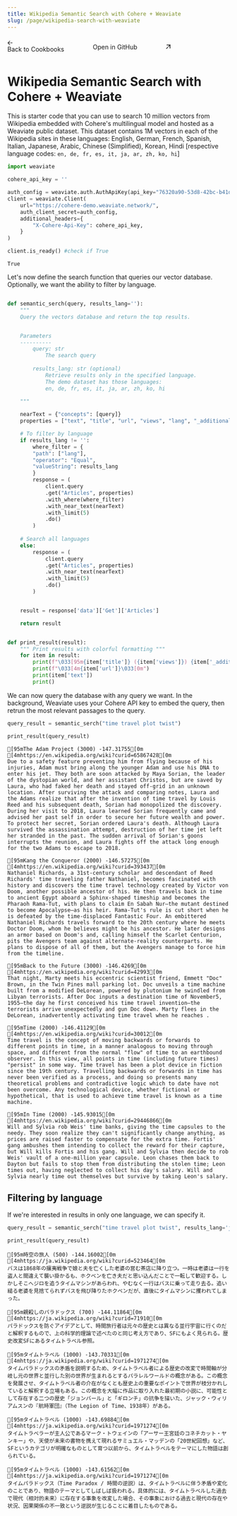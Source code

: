 ```yaml
---
title: Wikipedia Semantic Search with Cohere + Weaviate
slug: /page/wikipedia-search-with-weaviate
---
```


<div class="cookbook-nav-container">
  <a href="/page/cookbooks" class="back-button pt-10 group inline-block cursor-pointer font-medium " rel="noreferrer"
    target="_self">
    <div class="pr-1 inline-block group-hover:no-underline">
      <svg width="11.8" height="11" viewBox="0 0 14 13" fill="none" xmlns="http://www.w3.org/2000/svg">
        <path
          d="M1.1554 7.20808C1.35066 7.40335 1.66724 7.40335 1.8625 7.20808L7.18477 1.88582C7.38003 1.69055 7.38003 1.37397 7.18477 1.17871L6.83121 0.825157C6.63595 0.629895 6.31937 0.629896 6.12411 0.825157L0.801842 6.14742C0.60658 6.34269 0.60658 6.65927 0.801842 6.85453L1.1554 7.20808Z"
          fill="currentColor" />
        <path
          d="M1.1554 5.79226C1.35066 5.597 1.66724 5.597 1.8625 5.79226L7.18477 11.1145C7.38003 11.3098 7.38003 11.6264 7.18477 11.8216L6.83121 12.1752C6.63595 12.3705 6.31937 12.3705 6.12411 12.1752L0.801842 6.85292C0.60658 6.65766 0.60658 6.34108 0.801842 6.14582L1.1554 5.79226Z"
          fill="currentColor" />
        <path
          d="M2.52491 6.23674C2.52492 5.9606 2.74878 5.73675 3.02491 5.73675H6.28412C6.4513 5.73675 6.60742 5.8203 6.70015 5.95941L7.03347 6.45941C7.25499 6.79169 7.01679 7.23675 6.61745 7.23675H3.0249C2.74876 7.23675 2.5249 7.01289 2.5249 6.73674L2.52491 6.23674Z"
          fill="currentColor" />
        <path
          d="M13.5517 6.73676C13.5517 7.0129 13.3278 7.23675 13.0517 7.23675H8.79246C8.62528 7.23675 8.46916 7.1532 8.37643 7.0141L8.04311 6.5141C7.8216 6.18182 8.05979 5.73675 8.45914 5.73675H13.0517C13.3278 5.73675 13.5517 5.96062 13.5517 6.23676L13.5517 6.73676Z"
          fill="currentColor" />
      </svg>
    </div>
    Back to Cookbooks
  </a>

  <a href=https://github.com/cohere-ai/notebooks/blob/main/notebooks/guides/Wikipedia_search_demo_cohere_weaviate.ipynb class="github-button pt-10 group inline-block cursor-pointer font-medium " rel="noreferrer"
    target="_blank">
    Open in GitHub
    <div class="pl-1 inline-block group-hover:no-underline">
      <svg width="14" height="10" viewBox="0 0 14 10" fill="none" xmlns="http://www.w3.org/2000/svg">
        <path
          d="M8.63218 0.366821C8.35604 0.366821 8.13218 0.590679 8.13218 0.866821V8.39364C8.13218 8.66978 8.35604 8.89364 8.63218 8.89364H9.13218C9.40832 8.89364 9.63218 8.66978 9.63218 8.39364V0.866821C9.63218 0.590678 9.40832 0.366821 9.13218 0.366821H8.63218Z"
          fill="currentColor" />
        <path
          d="M9.63332 1.36796C9.63332 1.6441 9.40946 1.86796 9.13332 1.86796H1.6065C1.33035 1.86796 1.1065 1.6441 1.1065 1.36796V0.867956C1.1065 0.591813 1.33035 0.367956 1.6065 0.367956H9.13332C9.40946 0.367956 9.63332 0.591813 9.63332 0.867956V1.36796Z"
          fill="currentColor" />
        <path
          d="M8.35063 2.02206C8.54588 2.21732 8.54588 2.5339 8.35062 2.72916L6.04601 5.03377C5.9278 5.15198 5.75833 5.20329 5.59439 5.1705L5.00515 5.05264C4.61356 4.97432 4.46728 4.49118 4.74966 4.2088L7.28997 1.66849C7.48523 1.47323 7.80182 1.47323 7.99708 1.6685L8.35063 2.02206Z"
          fill="currentColor" />
        <path
          d="M0.199967 9.46558C0.0047119 9.27032 0.0047151 8.95374 0.199974 8.75848L3.21169 5.74677C3.3299 5.62855 3.49938 5.57724 3.66331 5.61003L4.25256 5.72789C4.64414 5.80621 4.79042 6.28935 4.50804 6.57173L1.26063 9.81915C1.06536 10.0144 0.748774 10.0144 0.553513 9.81914L0.199967 9.46558Z"
          fill="currentColor" />
      </svg>
    </div>
  </a>
</div>

<div>
  <h1>Wikipedia Semantic Search with Cohere + Weaviate</h1>
</div>

<style>
  .header {
    padding: 9px 0 17px 0;
    display: flex;
    flex-direction: column;
  }

  a[href],
  .field-description a:not([href=""]),
  .markdown-body a[href],
  .markdown-body a:not([href=""]) {
    text-decoration: none;
  }

  #content {
    padding: 0 32px;
  }

  #content-head {
    display: none;
  }

  .guide-page-title {
    font-size: 29px !important;
  }

  .back-button .github-button {
    border-radius: 0 !important;
    border-width: 0 !important;
    background-color: inherit !important;
  }

  .cookbook-nav-container {
    display: flex;
    flex-direction: row;
    justify-content: space-between;
    align-items: center;
  }

  @media only screen and (min-width: 620px) {
    .guide-page-title {
      width: 70%;
    }

    .header {
      display: flex;
      flex-direction: row;
      align-items: center;
      justify-content: space-between;
      padding: 9px 0 17px 0;
    }

    .git--button {
      width: 145px !important;
      display: flex;
      flex-direction: row;
      justify-content: center;
      align-items: center;
      padding: 8px 16px;

      width: 154px;
      height: 35px;

      background: #D4D9D4;
      border: 1px solid #9DAAA4;
      border-radius: 6px;
    }
  }


  @media only screen and (min-width: 1024px) {
    .guide-page-title {
      font-size: 46px !important;
    }

    .header {
      padding: 9px 0 32px 0;
    }
  }
</style>

This is starter code that you can use to search 10 million vectors from Wikipedia embedded with Cohere's multilingual model and hosted as a Weaviate public dataset. This dataset contains 1M vectors in each of the Wikipedia sites in these languages: English, German, French, Spanish, Italian, Japanese, Arabic, Chinese (Simplified), Korean, Hindi \[respective language codes: `en, de, fr, es, it, ja, ar, zh, ko, hi`\]


```python PYTHON
import weaviate

cohere_api_key = ''

auth_config = weaviate.auth.AuthApiKey(api_key="76320a90-53d8-42bc-b41d-678647c6672e") 
client = weaviate.Client(
    url="https://cohere-demo.weaviate.network/",
    auth_client_secret=auth_config,
    additional_headers={
        "X-Cohere-Api-Key": cohere_api_key,
    }
)

client.is_ready() #check if True
```




    True



Let's now define the search function that queries our vector database. Optionally, we want the ability to filter by language.


```python PYTHON

def semantic_serch(query, results_lang=''):
    """ 
    Query the vectors database and return the top results. 


    Parameters
    ----------
        query: str
            The search query
            
        results_lang: str (optional)
            Retrieve results only in the specified language.
            The demo dataset has those languages:
            en, de, fr, es, it, ja, ar, zh, ko, hi

    """
    
    nearText = {"concepts": [query]}
    properties = ["text", "title", "url", "views", "lang", "_additional {distance}"]

    # To filter by language
    if results_lang != '':
        where_filter = {
        "path": ["lang"],
        "operator": "Equal",
        "valueString": results_lang
        }
        response = (
            client.query
            .get("Articles", properties)
            .with_where(where_filter)
            .with_near_text(nearText)
            .with_limit(5)
            .do()
        )
        
    # Search all languages
    else:
        response = (
            client.query
            .get("Articles", properties)
            .with_near_text(nearText)
            .with_limit(5)
            .do()
        )


    result = response['data']['Get']['Articles']

    return result


def print_result(result):
    """ Print results with colorful formatting """
    for item in result:
        print(f"\033[95m{item['title']} ({item['views']}) {item['_additional']['distance']}\033[0m")
        print(f"\033[4m{item['url']}\033[0m")
        print(item['text'])
        print()
```

We can now query the database with any query we want. In the background, Weaviate uses your Cohere API key to embed the query, then retrun the most relevant passages to the query.


```python PYTHON
query_result = semantic_serch("time travel plot twist")

print_result(query_result)
```

    [95mThe Adam Project (3000) -147.31755[0m
    [4mhttps://en.wikipedia.org/wiki?curid=65867428[0m
    Due to a safety feature preventing him from flying because of his injuries, Adam must bring along the younger Adam and use his DNA to enter his jet. They both are soon attacked by Maya Sorian, the leader of the dystopian world, and her assistant Christos, but are saved by Laura, who had faked her death and stayed off-grid in an unknown location. After surviving the attack and comparing notes, Laura and the Adams realize that after the invention of time travel by Louis Reed and his subsequent death, Sorian had monopolized the discovery. During her visit to 2018, Laura learned Sorian frequently came and advised her past self in order to secure her future wealth and power. To protect her secret, Sorian ordered Laura's death. Although Laura survived the assassination attempt, destruction of her time jet left her stranded in the past. The sudden arrival of Sorian's goons interrupts the reunion, and Laura fights off the attack long enough for the two Adams to escape to 2018.
    
    [95mKang the Conqueror (2000) -146.57275[0m
    [4mhttps://en.wikipedia.org/wiki?curid=393437[0m
    Nathaniel Richards, a 31st-century scholar and descendant of Reed Richards' time traveling father Nathaniel, becomes fascinated with history and discovers the time travel technology created by Victor von Doom, another possible ancestor of his. He then travels back in time to ancient Egypt aboard a Sphinx-shaped timeship and becomes the Pharaoh Rama-Tut, with plans to claim En Sabah Nur—the mutant destined to become Apocalypse—as his heir. Rama-Tut's rule is cut short when he is defeated by the time-displaced Fantastic Four. An embittered Nathaniel Richards travels forward to the 20th century where he meets Doctor Doom, whom he believes might be his ancestor. He later designs an armor based on Doom's and, calling himself the Scarlet Centurion, pits the Avengers team against alternate-reality counterparts. He plans to dispose of all of them, but the Avengers manage to force him from the timeline.
    
    [95mBack to the Future (3000) -146.4269[0m
    [4mhttps://en.wikipedia.org/wiki?curid=42993[0m
    That night, Marty meets his eccentric scientist friend, Emmett "Doc" Brown, in the Twin Pines mall parking lot. Doc unveils a time machine built from a modified DeLorean, powered by plutonium he swindled from Libyan terrorists. After Doc inputs a destination time of November5, 1955—the day he first conceived his time travel invention—the terrorists arrive unexpectedly and gun Doc down. Marty flees in the DeLorean, inadvertently activating time travel when he reaches .
    
    [95mTime (2000) -146.41129[0m
    [4mhttps://en.wikipedia.org/wiki?curid=30012[0m
    Time travel is the concept of moving backwards or forwards to different points in time, in a manner analogous to moving through space, and different from the normal "flow" of time to an earthbound observer. In this view, all points in time (including future times) "persist" in some way. Time travel has been a plot device in fiction since the 19th century. Travelling backwards or forwards in time has never been verified as a process, and doing so presents many theoretical problems and contradictive logic which to date have not been overcome. Any technological device, whether fictional or hypothetical, that is used to achieve time travel is known as a time machine.
    
    [95mIn Time (2000) -145.93015[0m
    [4mhttps://en.wikipedia.org/wiki?curid=29446866[0m
    Will and Sylvia rob Weis' time banks, giving the time capsules to the needy. They soon realize they can't significantly change anything, as prices are raised faster to compensate for the extra time. Fortis' gang ambushes them intending to collect the reward for their capture, but Will kills Fortis and his gang. Will and Sylvia then decide to rob Weis' vault of a one-million year capsule. Leon chases them back to Dayton but fails to stop them from distributing the stolen time; Leon times out, having neglected to collect his day's salary. Will and Sylvia nearly time out themselves but survive by taking Leon's salary.
    


## Filtering by language
If we're interested in results in only one language, we can specify it.


```python PYTHON
query_result = semantic_serch("time travel plot twist", results_lang='ja')

print_result(query_result)
```

    [95m時空の旅人 (500) -144.16002[0m
    [4mhttps://ja.wikipedia.org/wiki?curid=523464[0m
    バスは1868年の攘夷戦争で娘と夫を亡くした老婆の営む茶店に降り立つ。一時は老婆は一行を盗人と間違えて襲い掛かるも、ホクベンを亡き夫だと思い込んだことで一転して歓迎する。しかしそこへジロを追うタイムマシンがあらわれ、やむなく一行はバスに乗って走り去る。追い縋る老婆を見捨てられずバスを飛び降りたホクベンだが、直後にタイムマシンに攫われてしまった。
    
    [95m親殺しのパラドックス (700) -144.11864[0m
    [4mhttps://ja.wikipedia.org/wiki?curid=71910[0m
    パラドックスを防ぐアイデアとして、時間旅行者は元々の歴史とは異なる並行宇宙に行くのだと解釈するもので、上の科学的理論で述べたのと同じ考え方であり、SFにもよく見られる。歴史改変SFにあるタイムトラベル参照。
    
    [95mタイムトラベル (1000) -143.70331[0m
    [4mhttps://ja.wikipedia.org/wiki?curid=1971274[0m
    タイムパラドックスの矛盾を説明するため、タイムトラベル者による歴史の改変で時間軸が分岐し元の世界と並行した別の世界が生まれるとするパラレルワールドの概念がある。この概念を発展させ、タイムトラベル者の介在がなくとも歴史上の重要なポイントで世界が枝分かれしていると解釈する立場もある。この概念を大幅に作品に取り入れた最初期の小説に、可能性として存在する二つの歴史「ジョンバール」と「ギロンチ」の抗争を描いた、ジャック・ウィリアムスンの『航時軍団』（The Legion of Time、1938年）がある。
    
    [95mタイムトラベル (1000) -143.69884[0m
    [4mhttps://ja.wikipedia.org/wiki?curid=1971274[0m
    タイムトラベラーが主人公であるマーク・トウェインの「アーサー王宮廷のコネチカット・ヤンキー」や、天使が未来の書物を携えて現れるサミュエル・マッデンの「20世紀回想」など、SFというカテゴリが明確なものとして育つ以前から、タイムトラベルをテーマにした物語は創られている。
    
    [95mタイムトラベル (1000) -143.61562[0m
    [4mhttps://ja.wikipedia.org/wiki?curid=1971274[0m
    タイムパラドックス（Time Paradox / 時間の逆説）は、タイムトラベルに伴う矛盾や変化のことであり、物語のテーマとしてしばしば扱われる。具体的には、タイムトラベルした過去で現代（相対的未来）に存在する事象を改変した場合、その事象における過去と現代の存在や状況、因果関係の不一致という逆説が生じることに着目したものである。
